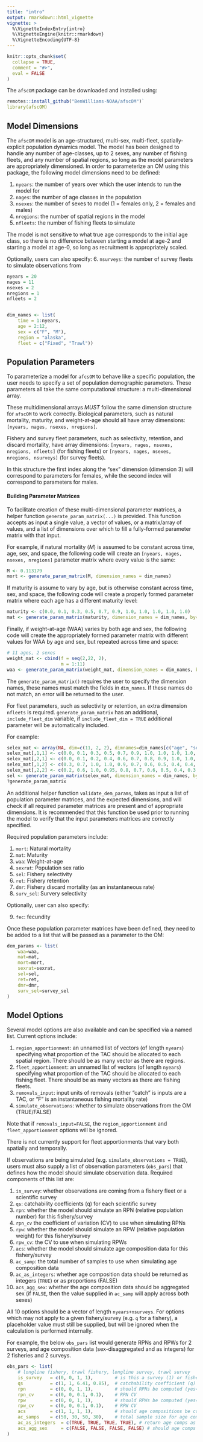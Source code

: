 ```yaml
---
title: "intro"
output: rmarkdown::html_vignette
vignette: >
  %\VignetteIndexEntry{intro}
  %\VignetteEngine{knitr::rmarkdown}
  %\VignetteEncoding{UTF-8}
---
```


```r
knitr::opts_chunk$set(
  collapse = TRUE,
  comment = "#>",
  eval = FALSE
)
```

The `afscOM` package can be downloaded and installed using: 

```r
remotes::install_github("BenWilliams-NOAA/afscOM")`
library(afscOM)
```

## Model Dimensions
The `afscOM` model is an age-structured, multi-sex, multi-fleet, spatially-explicit population dynamics model. 
The model has been designed to handle any number of age-classes, up to 2 sexes, any number of fishing fleets, and any number of spatial regions, so long as the model parameters are appropriately dimensioned. 
In order to parameterize an OM using this package, the following model dimensions need to be defined:

1. `nyears`: the number of years over which the user intends to run the model for
2. `nages`: the number of age classes in the population
3. `nsexes`: the number of sexes to model (1 = females only, 2 = females and males)
4. `nregions`: the number of spatial regions in the model
5. `nfleets`: the number of fishing fleets to simulate

The model is not sensitive to what true age corresponds to the initial age class, so there is no difference between starting a model at age-2 and starting a model at age-0, so long as recruitment is appropriately scaled.

Optionally, users can also specify:
6. `nsurveys`: the number of survey fleets to simulate observations from

```r
nyears = 20
nages = 11
nsexes = 2
nregions = 1
nfleets = 2


dim_names <- list(
    time = 1:nyears,
    age = 2:12,
    sex = c("F", "M"),
    region = "alaska",
    fleet = c("Fixed", "Trawl"))
```



## Population Parameters
To parameterize a model for `afcsOM` to behave like a specific population, the user needs to specify a set of population demographic parameters. 
These parameters all take the same computational structure: a multi-dimensional array.

These multidimensional arrays *MUST* follow the same dimension structure for `afscOM` to work correctly. 
Biological parameters, such as natural mortality, maturity, and weight-at-age should all have array dimensions: `[nyears, nages, nsexes, nregions]`. 

Fishery and survey fleet parameters, such as selectivity, retention, and discard mortality, have array dimensions: `[nyears, nages, nsexes, nregions, nfleets]` (for fishing fleets) or `[nyears, nages, nsexes, nregions, nsurveys]` (for survey fleets).


In this structure the first index along the "sex" dimension (dimension 3) will correspond to parameters for females, while the second index will correspond to parameters for males.


#### Building Parameter Matrices
To facilitate creation of these multi-dimensional parameter matrices, a helper function `generate_param_matrix(...)` is provided. 
This function accepts as input a single value, a vector of values, or a matrix/array of values, and a list of dimensions over which to fill a fully-formed parameter matrix with that input.

For example, if natural mortality (*M*) is assumed to be constant across time, age, sex, and space, the following code will create an `[nyears, nages, nsexes, nregions]` parameter matrix where every value is the same:

```r
M <- 0.113179
mort <- generate_param_matrix(M, dimension_names = dim_names)
```

If maturity is assume to vary by age, but is otherwise constant across time, sex, and space, the following code will create a properly formed parameter matrix where each age has a different maturity level:

```r
maturity <- c(0.0, 0.1, 0.3, 0.5, 0.7, 0.9, 1.0, 1.0, 1.0, 1.0, 1.0)
mat <- generate_param_matrix(maturity, dimension_names = dim_names, by="age")
```

Finally, if weight-at-age (WAA) varies by both age and sex, the following code will create the appropriately formed parameter matrix with different values for WAA by age and sex, but repeated across time and space:

```r
# 11 ages, 2 sexes
weight_mat <- cbind(f = seq(2,22, 2),
                    m = 1:11)
waa <- generate_param_matrix(weight_mat, dimension_names = dim_names, by=c("age", "sex"))
```

The `generate_param_matrix()` requires the user to specify the dimension names, these names must match the fields in `dim_names`. 
If these names do not match, an error will be returned to the user.

For fleet parameters, such as selectivity or retention, an extra dimension `nfleets` is required. 
`generate_param_matrix` has an additional, `include_fleet_dim` variable, if `include_fleet_dim = TRUE` additional parameter will be automatically included. 

For example:

```r
selex_mat <- array(NA, dim=c(11, 2, 2), dimnames=dim_names[c("age", "sex", "fleet")])
selex_mat[,1,1] <- c(0.0, 0.1, 0.3, 0.5, 0.7, 0.9, 1.0, 1.0, 1.0, 1.0, 1.0)
selex_mat[,2,1] <- c(0.0, 0.1, 0.2, 0.4, 0.6, 0.7, 0.8, 0.9, 1.0, 1.0, 1.0)
selex_mat[,1,2] <- c(0.3, 0.7, 1.0, 1.0, 0.9, 0.7, 0.6, 0.5, 0.4, 0.4, 0.4)
selex_mat[,2,2] <- c(0.2, 0.6, 1.0, 0.95, 0.8, 0.7, 0.6, 0.5, 0.4, 0.3, 0.3)
sel <- generate_param_matrix(selex_mat, dimension_names = dim_names, by=c("age", "sex", "fleet"), include_fleet_dim = TRUE)
?generate_param_matrix
```


An additional helper function `validate_dem_params`, takes as input a list of population parameter matrices, and the expected dimensions, and will check if all required parameter matrices are present and of appropriate dimensions. 
It is recommended that this function be used prior to running the model to verify that the input parameters matrices are correctly specified.

Required population parameters include:

1. `mort`: Natural mortality
2. `mat`: Maturity
3. `waa`: Weight-at-age
4. `sexrat`: Population sex ratio
5. `sel`: Fishery selectivity
6. `ret`: Fishery retention
7. `dmr`: Fishery discard mortality (as an instantaneous rate)
8. `surv_sel`: Survery selectivity

Optionally, user can also specify:

9. `fec`: fecundity

Once these population parameter matrices have been defined, they need to be added to a list that will be passed as a parameter to the OM:

```r
dem_params <- list(
    waa=waa,
    mat=mat,
    mort=mort,
    sexrat=sexrat,
    sel=sel,
    ret=ret,
    dmr=dmr,
    surv_sel=survey_sel
)
```

## Model Options
Several model options are also available and can be specified via a named list. 
Current options include:

1. `region_apportionment`: an unnamed list of vectors (of length `nyears`) specifying what proportion of the TAC should be allocated to each spatial region. There should be as many vector as there are regions.
2. `fleet_apportionment`: an unnamed list of vectors (of length `nyears`) specifying what proportion of the TAC should be allocated to each fishing fleet. There should be as many vectors as there are fishing fleets. 
3. `removals_input`: input units of removals (either "catch" is inputs are a TAC, or "F" is an instantaneous fishing mortality rate)
4. `simulate_observations`: whether to simulate observations from the OM (TRUE/FALSE)

Note that if `removals_input=FALSE`, the `region_apportionment` and `fleet_apportionment` options will be ignored. 

There is not currently support for fleet apportionments that vary both spatially and temporally. 

If observations are being simulated (e.g. `simulate_observations = TRUE`), users must also supply a list of observation parameters (`obs_pars`) that defines how the model should simulate observation data. Required components of this list are:

1. `is_survey`: whether observations are coming from a fishery fleet or a scientific survey
2. `qs`: catchability coefficients (q) for each scientific survey
3. `rpn`: whether the model should simulate an RPN (relative population number) for this fishery/survey
4. `rpn_cv` the coefficient of variation (CV) to use when simulating RPNs
5. `rpw`: whether the model should simulate an RPW (relative population weight) for this fishery/survey
6. `rpw_cv`: the CV to use when simulating RPWs
7. `acs`: whether the model should simulate age composition data for this fishery/survey
8. `ac_samp`: the total number of samples to use when simulating age composition data
9. `ac_as_integers`: whether age composition data should be returned as integers (`TRUE`) or as proportions (FALSE)
10. `acs_agg_sex`: whether the age composition data should be aggregated sex (if `FALSE`, then the value supplied in `ac_samp` will apply across both sexes)

All 10 options should be a vector of length `nyears+nsurveys`. For options which may not apply to a given fishery/survey (e.g. `q` for a fishery), a placeholder value must still be supplied, but will be ignored when the calculation is performed internally.

For example, the below `obs_pars` list would generate RPNs and RPWs for 2 surveys, and age composition data (sex-disaggregated and as integers) for 2 fisheries and 2 surveys.

```r
obs_pars <- list(
    # longline fishery, trawl fishery, longline survey, trawl survey
    is_survey   = c(0, 0, 1, 1),        # is this a survey (1) or fishery (0)
    qs          = c(1, 1, 6.41, 0.85),  # catchability coefficient (q) for surveys
    rpn         = c(0, 0, 1, 1),        # should RPNs be computed (yes=1, no=0)
    rpn_cv      = c(0, 0, 0.1, 0.1),    # RPN CV
    rpw         = c(0, 0, 1, 1),        # should RPWs be computed (yes=1, no=0)
    rpw_cv      = c(0, 0, 0.1, 0.1),    # RPW CV
    acs         = c(1, 1, 1, 1),        # should age compositions be computed (yes=1, no=0)
    ac_samps    = c(50, 30, 50, 30),    # total sample size for age composition observations
    ac_as_integers  = c(TRUE, TRUE, TRUE, TRUE), # return age comps as integers (TRUE) or proportions (FALSE)
    acs_agg_sex     = c(FALSE, FALSE, FALSE, FALSE) # should age comps be aggregated by sex
)
```
